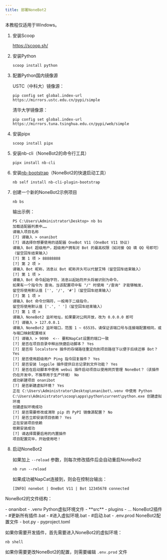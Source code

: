 ```yaml
---
title: 部署NoneBot2
---
```



<LinkCard
  title="NoneBot2 - 官网"
  href="https://nonebot.dev/docs/"
  target="_blank"
  description="NoneBot2 是一个现代、跨平台、可扩展的 Python 聊天机器人框架"
/>


<Aside type="caution">本教程仅适用于Windows。</Aside>

<Steps>

1. 安装Scoop

    https://scoop.sh/

2. 安装Python

    ```shell
    scoop install python
    ```


3. 配置Python国内镜像源

    USTC（中科大）镜像源：
    ```shell
    pip config set global.index-url https://mirrors.ustc.edu.cn/pypi/simple
    ```

    清华大学镜像源：
    ```shell
    pip config set global.index-url https://mirrors.tuna.tsinghua.edu.cn/pypi/web/simple
    ```

4. 安装pipx

    ```shell
    scoop install pipx
    ```

5. 安装nb-cli（NoneBot2的命令行工具）

    ```shell
    pipx install nb-cli
    ```

6. 安装[nb-bootstrap](https://github.com/lgc-NB2Dev/nb-cli-plugin-bootstrap)（NoneBot2的快速启动工具）

    ```shell
    nb self install nb-cli-plugin-bootstrap
    ```
7. 创建一个新的NoneBot2示例项目

    ```shell
    nb bs
    ```

    输出示例：
    ```shell    
    PS C:\Users\Administrator\Desktop> nb bs
    加载适配器列表中……
    请输入项目名称
    [?] 请输入 > onanibot
    [?] 请选择你想要使用的适配器 OneBot V11 (OneBot V11 协议)
    请输入 Bot 超级用户，超级用户拥有对 Bot 的最高权限（如对接 QQ 填 QQ 号即可）（留空回车结束输入）
    [?] 第 1 项 > 88888888
    [?] 第 2 项 >
    请输入 Bot 昵称，消息以 Bot 昵称开头可以代替艾特（留空回车结束输入）
    [?] 第 1 项 >
    请输入 Bot 命令起始字符，消息以起始符开头将被识别为命令，
    如果有一个指令为 查询，当该配置项中有 "/" 时使用 "/查询" 才能够触发，
    留空将使用默认值 ['', '/', '#']（留空回车结束输入）
    [?] 第 1 项 >
    请输入 Bot 命令分隔符，一般用于二级指令，
    留空将使用默认值 ['.', ' ']（留空回车结束输入）
    [?] 第 1 项 >
    请输入 NoneBot2 监听地址，如果要对公网开放，改为 0.0.0.0 即可
    [?] 请输入 > 127.0.0.1
    请输入 NoneBot2 监听端口，范围 1 ~ 65535，请保证该端口号与连接端配置相同，或与端口映射配置相关
    [?] 请输入 > 9090  <-- 要和NapCat设置的端口一致
    [?] 是否在项目目录中释出快捷启动脚本？ Yes
    [?] 是否将 localstore 插件的存储路径重定向到项目路径下以便于后续迁移 Bot？ Yes
    [?] 是否使用超级用户 Ping 指令回复插件？ Yes
    [?] 是否安装 logpile 插件提供日志记录到文件功能？ Yes
    [?] 是否在启动脚本中使用 webui 插件启动项目以使用网页管理 NoneBot？（该插件仍在开发中，不推荐用于生产环境） No
    成功新建项目 onanibot
    [?] 是否新建虚拟环境？ Yes
    正在 C:\Users\Administrator\Desktop\onanibot\.venv 中使用 Python C:\Users\Administrator\scoop\apps\python\current\python.exe 创建虚拟环境
    创建虚拟环境成功
    [?] 是否需要修改或清除 pip 的 PyPI 镜像源配置？ No
    [?] 是否立即安装项目依赖？ Yes
    正在安装项目依赖
    依赖安装成功
    [?] 请选择需要启用的内置插件
    项目配置完毕，开始使用吧！
    ```

8. 启动NoneBot2

    
    如果加上 `--reload` 参数，则每次修改插件后会自动重启NoneBot2
    ```shell
    nb run --reload
    ```

    如果成功被NapCat连接到，则会在控制台输出：

    ```shell
    [INFO] nonebot | OneBot V11 | Bot 12345678 connected
    ```
</Steps>

NoneBot2的文件结构：

<FileTree>
- onanibot
    - .venv Python虚拟环境文件
    - **src**
        - plugins
                - ... NoneBot2插件
    - #更新所有插件.bat
    - #进入虚拟环境.bat
    - #启动.bat
    - .env.prod NoneBot2配置文件
    - bot.py
    - pyproject.toml
</FileTree>

如果你需要开发插件，首先需要进入NoneBot2的虚拟环境：

```shell
nb shell
```

如果你需要更改NoneBot2的配置，则需要编辑 `.env.prod` 文件